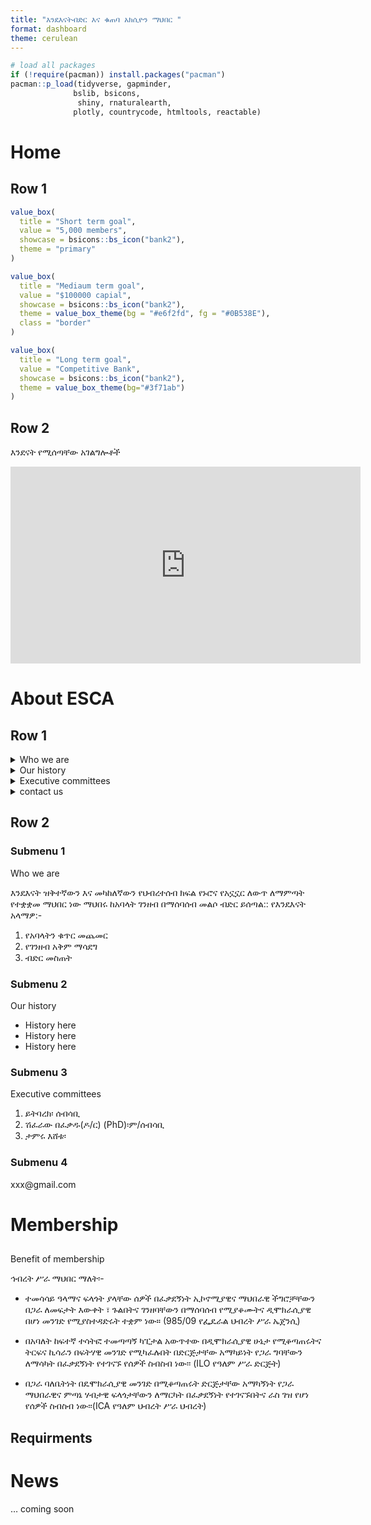 ```yaml
---
title: "እንደእናትብድር እና ቁጠባ አክሲዮን ማህበር "
format: dashboard
theme: cerulean
---
```


```r
# load all packages 
if (!require(pacman)) install.packages("pacman")
pacman::p_load(tidyverse, gapminder,
              bslib, bsicons,
               shiny, rnaturalearth,
              plotly, countrycode, htmltools, reactable)
```

# Home

## Row 1 {height="40%"}

```r
value_box(
  title = "Short term goal",
  value = "5,000 members",
  showcase = bsicons::bs_icon("bank2"),
  theme = "primary"
)

```

```r
value_box(
  title = "Mediaum term goal",
  value = "$100000 capial",
  showcase = bsicons::bs_icon("bank2"),
  theme = value_box_theme(bg = "#e6f2fd", fg = "#0B538E"),
  class = "border"
)
```

```r
value_box(
  title = "Long term goal",
  value = "Competitive Bank", 
  showcase = bsicons::bs_icon("bank2"),
  theme = value_box_theme(bg="#3f71ab")
)
```

## Row 2 {height="60%"}

እንደናት የሚሰጣቸው አገልግሎቶች

<iframe width="560" height="315" src="https://www.youtube.com/embed/BVTu67Gfcgk?si=BVO6iL5GvW3AQnAo" title="YouTube video player" frameborder="0" allow="accelerometer; autoplay; clipboard-write; encrypted-media; gyroscope; picture-in-picture; web-share" referrerpolicy="strict-origin-when-cross-origin" allowfullscreen>

</iframe>

# About ESCA

## Row 1

<details>

<summary>Who we are</summary>

</details>

<details>

<summary>Our history</summary>

-   [Submenu 2](#submenu2)

</details>

<details>

<summary>Executive committees</summary>

-   [Submenu 3](#submenu3)\

</details>

<details>

<summary>contact us</summary>

-   [Submenu 4](#submenu4)\

</details>

## Row 2

### Submenu 1 {#submenu1}

Who we are

እንደእናት ዝቅተኛውን እና መካከለኛውን የህብረተሰብ ክፍል የኑሮና የአኗኗር ለውጥ ለማምጣት የተቋቋመ ማህበር ነው ማህበሩ ከአባላት ገንዘብ በማሰባሰብ መልሶ ብድር ይሰጣል:: የእንደእናት አላማዎ:-

1.  የአባላትን ቁጥር መጨመር
2.  የገንዘብ አቅም ማሳደግ
3.  ብድር መስጠት

### Submenu 2 {#submenu2}

Our history

-   History here\
-   History here
-   History here

### Submenu 3 {#submenu3}

Executive committees

1.  ይትባረክ፡ ሰብሳቢ
2.  ሽፈራው በፈቃዱ(ዶ/ር) (PhD)፡ም/ሰብሳቢ
3.  ታምሩ እሸቱ፡

### Submenu 4 {#submenu4}

xxx\@gmail.com

# Membership

## 

Benefit of membership

ኅብረት ሥራ ማህበር ማለት፡-

-   ተመሳሳይ ዓላማና ፍላጎት ያላቸው ሰዎች በፈቃደኝነት ኢኮኖሚያዊና ማህበራዊ ችግሮቻቸውን በጋራ ለመፍታት እውቀት ፣ ጉልበትና ገንዘባቸውን በማሰባሰብ የሚያቆሙትና ዲሞክራሲያዊ በሆነ መንገድ የሚያስተዳድሩት ተቋም ነው። (985/09 የፌዴራል ህብረት ሥራ ኤጀንሲ)

-   በአባለት ከፍተኛ ተሳትፎ ተመጣጣኝ ካፒታል አውጥተው በዲሞክራሲያዊ ሁኔታ የሚቆጣጠሩትና ትርፍና ኪሳራን በፍትሃዊ መንገድ የሚካፈሉበት በድርጅታቸው አማካይነት የጋራ ግባቸውን ለማሳካት በፈቃደኝነት የተገናኙ የሰዎች ስብስብ ነው፡፡ (ILO የዓለም ሥራ ድርጅት)

-   በጋራ ባለቤትነት በዴሞክራሲያዊ መንገድ በሚቆጣጠሩት ድርጅታቸው አማካኝነት የጋራ ማህበራዊና ምጣኔ ሃብታዊ ፍላጎታቸውን ለማርካት በፈቃደኝነት የተገናኙበትና ራስ ገዝ የሆነ የሰዎች ስብስብ ነው፡፡(ICA የዓለም ህብረት ሥራ ህብረት)

## Requirments

# News

... coming soon
